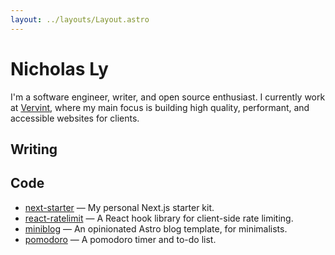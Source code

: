 ```yaml
---
layout: ../layouts/Layout.astro
---
```




# Nicholas Ly

I'm a software engineer, writer, and open source enthusiast. I currently work at [Vervint](https://vervint.com/), where my main focus is building high quality, performant, and accessible websites for clients.

## Writing

<Posts />

## Code

- [next-starter](https://github.com/nicholasdly/next-starter) — My personal Next.js starter kit.
- [react-ratelimit](https://github.com/nicholasdly/react-ratelimit) — A React hook library for client-side rate limiting.
- [miniblog](https://github.com/nicholasdly/miniblog) — An opinionated Astro blog template, for minimalists.
- [pomodoro](https://github.com/nicholasdly/pomodoro) — A pomodoro timer and to-do list.
